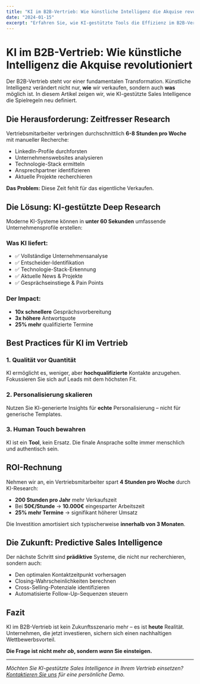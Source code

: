```yaml
---
title: "KI im B2B-Vertrieb: Wie künstliche Intelligenz die Akquise revolutioniert"
date: "2024-01-15"
excerpt: "Erfahren Sie, wie KI-gestützte Tools die Effizienz im B2B-Vertrieb steigern und warum Deep Research der Schlüssel zum Erfolg ist."
---
```


# KI im B2B-Vertrieb: Wie künstliche Intelligenz die Akquise revolutioniert

Der B2B-Vertrieb steht vor einer fundamentalen Transformation. Künstliche Intelligenz verändert nicht nur, **wie** wir verkaufen, sondern auch **was** möglich ist. In diesem Artikel zeigen wir, wie KI-gestützte Sales Intelligence die Spielregeln neu definiert.

## Die Herausforderung: Zeitfresser Research

Vertriebsmitarbeiter verbringen durchschnittlich **6-8 Stunden pro Woche** mit manueller Recherche:

- LinkedIn-Profile durchforsten
- Unternehmenswebsites analysieren
- Technologie-Stack ermitteln
- Ansprechpartner identifizieren
- Aktuelle Projekte recherchieren

**Das Problem:** Diese Zeit fehlt für das eigentliche Verkaufen.

## Die Lösung: KI-gestützte Deep Research

Moderne KI-Systeme können in **unter 60 Sekunden** umfassende Unternehmensprofile erstellen:

### Was KI liefert:
- ✅ Vollständige Unternehmensanalyse
- ✅ Entscheider-Identifikation
- ✅ Technologie-Stack-Erkennung
- ✅ Aktuelle News & Projekte
- ✅ Gesprächseinstiege & Pain Points

### Der Impact:
- **10x schnellere** Gesprächsvorbereitung
- **3x höhere** Antwortquote
- **25% mehr** qualifizierte Termine

## Best Practices für KI im Vertrieb

### 1. Qualität vor Quantität
KI ermöglicht es, weniger, aber **hochqualifizierte** Kontakte anzugehen. Fokussieren Sie sich auf Leads mit dem höchsten Fit.

### 2. Personalisierung skalieren
Nutzen Sie KI-generierte Insights für **echte** Personalisierung – nicht für generische Templates.

### 3. Human Touch bewahren
KI ist ein **Tool**, kein Ersatz. Die finale Ansprache sollte immer menschlich und authentisch sein.

## ROI-Rechnung

Nehmen wir an, ein Vertriebsmitarbeiter spart **4 Stunden pro Woche** durch KI-Research:

- **200 Stunden pro Jahr** mehr Verkaufszeit
- Bei **50€/Stunde** → **10.000€** eingesparter Arbeitszeit
- **25% mehr Termine** → signifikant höherer Umsatz

Die Investition amortisiert sich typischerweise **innerhalb von 3 Monaten**.

## Die Zukunft: Predictive Sales Intelligence

Der nächste Schritt sind **prädiktive** Systeme, die nicht nur recherchieren, sondern auch:

- Den optimalen Kontaktzeitpunkt vorhersagen
- Closing-Wahrscheinlichkeiten berechnen
- Cross-Selling-Potenziale identifizieren
- Automatisierte Follow-Up-Sequenzen steuern

## Fazit

KI im B2B-Vertrieb ist kein Zukunftsszenario mehr – es ist **heute** Realität. Unternehmen, die jetzt investieren, sichern sich einen nachhaltigen Wettbewerbsvorteil.

**Die Frage ist nicht mehr *ob*, sondern *wann* Sie einsteigen.**

---

*Möchten Sie KI-gestützte Sales Intelligence in Ihrem Vertrieb einsetzen? [Kontaktieren Sie uns](/de/contact) für eine persönliche Demo.*

